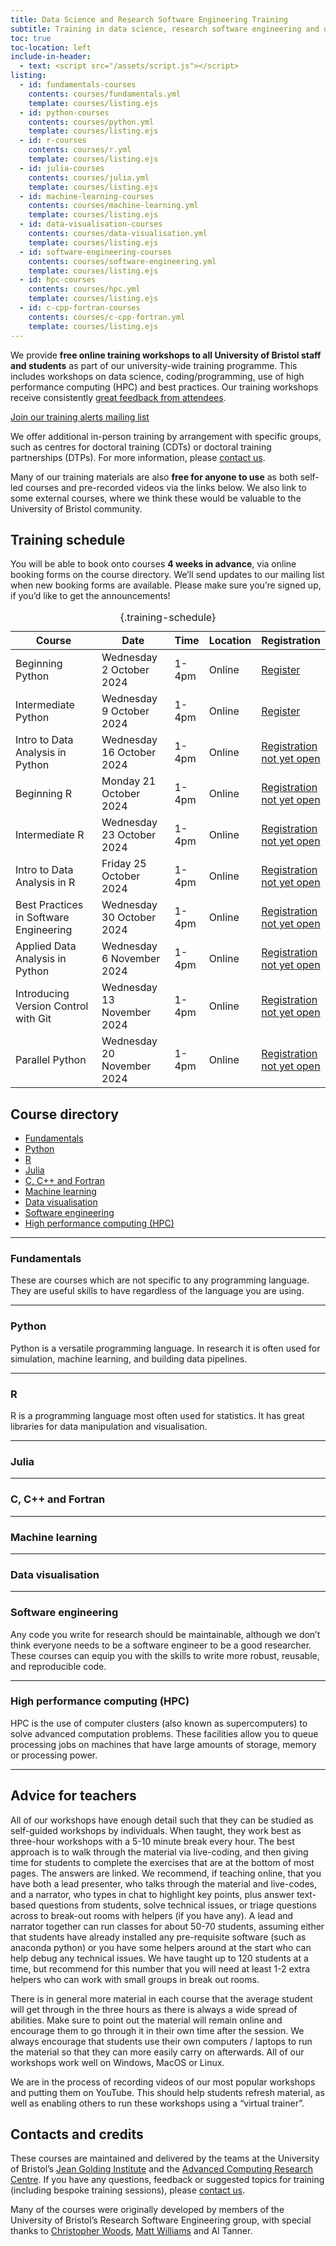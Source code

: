 ```yaml
---
title: Data Science and Research Software Engineering Training
subtitle: Training in data science, research software engineering and data engineering from the University of Bristol.
toc: true
toc-location: left
include-in-header: 
  - text: <script src="/assets/script.js"></script>
listing:
  - id: fundamentals-courses
    contents: courses/fundamentals.yml
    template: courses/listing.ejs
  - id: python-courses
    contents: courses/python.yml
    template: courses/listing.ejs
  - id: r-courses
    contents: courses/r.yml
    template: courses/listing.ejs
  - id: julia-courses
    contents: courses/julia.yml
    template: courses/listing.ejs
  - id: machine-learning-courses
    contents: courses/machine-learning.yml
    template: courses/listing.ejs
  - id: data-visualisation-courses
    contents: courses/data-visualisation.yml
    template: courses/listing.ejs
  - id: software-engineering-courses
    contents: courses/software-engineering.yml
    template: courses/listing.ejs
  - id: hpc-courses
    contents: courses/hpc.yml
    template: courses/listing.ejs
  - id: c-cpp-fortran-courses
    contents: courses/c-cpp-fortran.yml
    template: courses/listing.ejs
---
```


We provide **free online training workshops to all University of Bristol staff and students** as part of our university-wide training programme. This includes workshops on data science, coding/programming, use of high performance computing (HPC) and best practices. Our training workshops receive consistently [great feedback from attendees](https://www.bristol.ac.uk/acrc/research-software-engineering/training/training-feedback/).

[Join our training alerts mailing list](https://www.jiscmail.ac.uk/cgi-bin/wa-jisc.exe?SUBED1=ACRC-TRAINING-ALERTS&A=1){.btn .btn-primary}

We offer additional in-person training by arrangement with specific groups, such as centres for doctoral training (CDTs) or doctoral training partnerships (DTPs). For more information, please [contact us](mailto:jgi-training@bristol.ac.uk).

Many of our training materials are also **free for anyone to use** as both self-led courses and pre-recorded videos via the links below. We also link to some external courses, where we think these would be valuable to the University of Bristol community.

## Training schedule

You will be able to book onto courses **4 weeks in advance**, via online booking forms on the course directory. We'll send updates to our mailing list when new booking forms are available. Please make sure you're signed up, if you'd like to get the announcements!

Course                                  | Date                        | Time   | Location | Registration 
----------------------------------------|-----------------------------|--------|----------|--------------
Beginning Python                        | Wednesday 2 October 2024    | 1-4pm  | Online   | [Register](https://events.teams.microsoft.com/event/0e96f288-95b1-4b5e-b943-46cf1936cda5@b2e47f30-cd7d-4a4e-a5da-b18cf1a4151b){.btn .btn-sm .btn-primary}
Intermediate Python                     | Wednesday 9 October 2024    | 1-4pm  | Online   | [Register](https://events.teams.microsoft.com/event/f24cd6ff-26f8-40d6-a010-a87f4f40871d@b2e47f30-cd7d-4a4e-a5da-b18cf1a4151b){.btn .btn-sm .btn-primary}
Intro to Data Analysis in Python        | Wednesday 16 October 2024   | 1-4pm  | Online   | [Registration not yet open](){.btn .btn-sm .disabled}
Beginning R                             | Monday    21 October 2024   | 1-4pm  | Online   | [Registration not yet open](){.btn .btn-sm .disabled}
Intermediate R                          | Wednesday 23 October 2024   | 1-4pm  | Online   | [Registration not yet open](){.btn .btn-sm .disabled}
Intro to Data Analysis in R             | Friday    25 October 2024   | 1-4pm  | Online   | [Registration not yet open](){.btn .btn-sm .disabled}
Best Practices in Software Engineering  | Wednesday 30 October 2024   | 1-4pm  | Online   | [Registration not yet open](){.btn .btn-sm .disabled}
Applied Data Analysis in Python         | Wednesday 6 November 2024   | 1-4pm  | Online   | [Registration not yet open](){.btn .btn-sm .disabled}
Introducing Version Control with Git    | Wednesday 13 November 2024  | 1-4pm  | Online   | [Registration not yet open](){.btn .btn-sm .disabled}
Parallel Python                         | Wednesday 20 November 2024  | 1-4pm  | Online   | [Registration not yet open](){.btn .btn-sm .disabled}
: {.training-schedule}

## Course directory

- [Fundamentals](#fundamentals)
- [Python](#python)
- [R](#r)
- [Julia](#julia)
- [C, C++ and Fortran](#c-c-and-fortran)
- [Machine learning](#machine-learning)
- [Data visualisation](#data-visualisation)
- [Software engineering](#software-engineering)
- [High performance computing (HPC)](#hpc)

:::{#course-filters}
:::

---

### Fundamentals

These are courses which are not specific to any programming language. They are useful skills to have regardless of the language you are using.

:::{#fundamentals-courses}
:::

---

### Python

Python is a versatile programming language. In research it is often used for simulation, machine learning, and building data pipelines.

:::{#python-courses}
:::

---

### R

R is a programming language most often used for statistics. It has great libraries for data manipulation and visualisation.

:::{#r-courses}
:::

---

### Julia

<!-- TODO: description -->

:::{#julia-courses}
:::

---

### C, C++ and Fortran

<!-- TODO: description -->

:::{#c-cpp-fortran-courses}
:::

---

### Machine learning

<!-- TODO: description -->

:::{#machine-learning-courses}
:::

---

### Data visualisation

<!-- TODO: description -->

:::{#data-visualisation-courses}
:::

---

### Software engineering

Any code you write for research should be maintainable, although we don't think everyone needs to be a software engineer to be a good researcher. These courses can equip you with the skills to write more robust, reusable, and reproducible code.

:::{#software-engineering-courses}
:::

---

### High performance computing (HPC)

HPC is the use of computer clusters (also known as supercomputers) to solve advanced computation problems. These facilities allow you to queue processing jobs on machines that have large amounts of storage, memory or processing power.

:::{#hpc-courses}
:::

---

## Advice for teachers

All of our workshops have enough detail such that they can be studied as self-guided workshops by individuals. When taught, they work best as three-hour workshops with a 5-10 minute break every hour. The best approach is to walk through the material via live-coding, and then giving time for students to complete the exercises that are at the bottom of most pages. The answers are linked. We recommend, if teaching online, that you have both a lead presenter, who talks through the material and live-codes, and a narrator, who types in chat to highlight key points, plus answer text-based questions from students, solve technical issues, or triage questions across to break-out rooms with helpers (if you have any). A lead and narrator together can run classes for about 50-70 students, assuming either that students have already installed any pre-requisite software (such as anaconda python) or you have some helpers around at the start who can help debug any technical issues. We have taught up to 120 students at a time, but recommend for this number that you will need at least 1-2 extra helpers who can work with small groups in break out rooms.

There is in general more material in each course that the average student will get through in the three hours as there is always a wide spread of abilities. Make sure to point out the material will remain online and encourage them to go through it in their own time after the session. We always encourage that students use their own computers / laptops to run the material so that they can more easily carry on afterwards. All of our workshops work well on Windows, MacOS or Linux.

We are in the process of recording videos of our most popular workshops and putting them on YouTube. This should help students refresh material, as well as enabling others to run these workshops using a "virtual trainer".

## Contacts and credits

These courses are maintained and delivered by the teams at the University of Bristol's [Jean Golding Institute](https://www.bristol.ac.uk/golding/) and the [Advanced Computing Research Centre](https://www.bristol.ac.uk/acrc/). If you have any questions, feedback or suggested topics for training (including bespoke training sessions), please [contact us](mailto:jgi-training@bristol.ac.uk).

Many of the courses were originally developed by members of the University of Bristol's Research Software Engineering group, with special thanks to [Christopher Woods](https://chryswoods.com/), [Matt Williams](https://milliams.com/) and Al Tanner.
